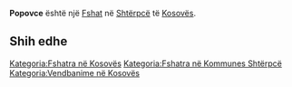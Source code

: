 {{Fshat në Kosovës
 | Emri                = Popovce
| srp_N_name = Popovce
| srp_N_FULL_NAME_RO = Popovce
| srp_N_FULL_NAME_ND_RO = Popovce
| srp_N_SORT_NAME_RG = POPOVCE
| srp_N_FULL_NAME_RG = Popovce
| srp_N_FULL_NAME_ND_RG = Popovce

 | Emri (Rasa dhanore) = 
 | Figura              = 
 | Shteti              = Kosovo
 | Komuna              = Shtërpcë
 | Kodi postar         = 
 | Sipërfaqja          = 

 | Popullsia           = 

 | Regj. i popullsisë  = 
 | Dend. e popullsisë  = 
 | Faqja zyrtare       = 
 <!--- Koordinatat ----> 
 | Gjerësia            = 42.261944
 | Gjatësia            = 21.031667
 | Lartësia            = 
}}
'''Popovce''' është një [[Fshat]] në [[Shtërpcë]] të [[Kosovës]].

<!-- == Gjeografia == -->
<!-- == Historia == -->
<!-- == Demografia == -->
== Shih edhe ==
{{Komuna Shtërpcë}}
{{Kosovo-Administrata-Cung}}

[[Kategoria:Fshatra në Kosovës]]
[[Kategoria:Fshatra në Kommunes Shtërpcë]]
[[Kategoria:Vendbanime në Kosovës]]